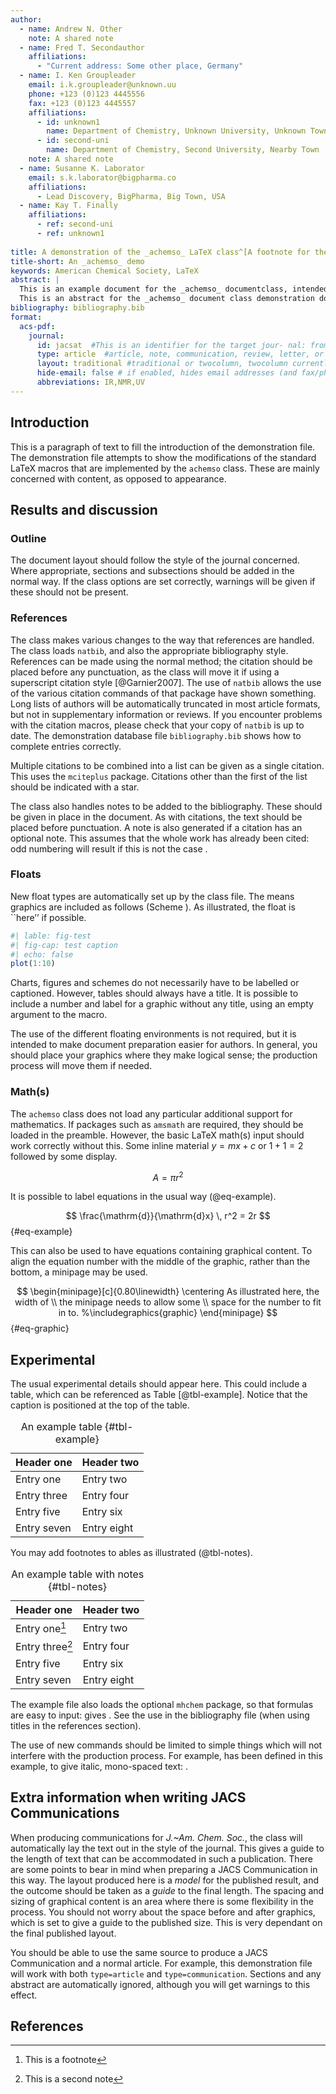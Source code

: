 ```yaml
---
author:
  - name: Andrew N. Other
    note: A shared note
  - name: Fred T. Secondauthor
    affiliations: 
      - "Current address: Some other place, Germany"
  - name: I. Ken Groupleader
    email: i.k.groupleader@unknown.uu
    phone: +123 (0)123 4445556
    fax: +123 (0)123 4445557
    affiliations: 
      - id: unknown1
        name: Department of Chemistry, Unknown University, Unknown Town
      - id: second-uni
        name: Department of Chemistry, Second University, Nearby Town
    note: A shared note
  - name: Susanne K. Laborator
    email: s.k.laborator@bigpharma.co
    affiliations: 
      - Lead Discovery, BigPharma, Big Town, USA
  - name: Kay T. Finally
    affiliations:
      - ref: second-uni
      - ref: unknown1
        
title: A demonstration of the _achemso_ LaTeX class^[A footnote for the title]
title-short: An _achemso_ demo
keywords: American Chemical Society, LaTeX
abstract: |
  This is an example document for the _achemso_ documentclass, intended for submissions to the American Chemical Society for publication. The class is based on the standard LaTeXe _report_ file, and does not seek to reproduce the appearanceof a published paper.
  This is an abstract for the _achemso_ document class demonstration document.  An abstract is only allowed for certain manuscript types.  The selection of `journal` and `manuscript` will determine if an abstract is valid.  If not, the class will issue an appropriate error.This is the abstract.
bibliography: bibliography.bib
format:
  acs-pdf:
    journal:
      id: jacsat  #This is an identifier for the target jour- nal: from https://pubs.acs.org/, the identifier is the part of the URL after https://pubs.acs.org/journal/, e.g. for J. Org. Chem. it would be joceah.
      type: article  #article, note, communication, review, letter, or perspectivee
      layout: traditional #traditional or twocolumn, twocolumn currently broken for longtables
      hide-email: false # if enabled, hides email addresses (and fax/phone)
      abbreviations: IR,NMR,UV
---
```


```{=tex}
\begin{tocentry}
Some journals require a graphical entry for the Table of Contents.
This should be laid out ``print ready'' so that the sizing of the
text is correct.

Inside the \texttt{tocentry} environment, the font used is Helvetica
8\,pt, as required by *Journal of the American Chemical
Society*.

The surrounding frame is 9\,cm by 3.5\,cm, which is the maximum
permitted for  *Journal of the American Chemical Society*
graphical table of content entries. The box will not resize if the
content is too big: instead it will overflow the edge of the box.

This box and the associated title will always be printed on a
separate page at the end of the document.
\end{tocentry}
```

## Introduction

This is a paragraph of text to fill the introduction of the demonstration file. The demonstration file attempts to show the modifications of the standard LaTeX macros that are implemented by the `achemso` class. These are mainly concerned with content, as opposed to appearance.

## Results and discussion

### Outline

The document layout should follow the style of the journal concerned. Where appropriate, sections and subsections should be added in the normal way. If the class options are set correctly, warnings will be given if these should not be present.

### References

The class makes various changes to the way that references are handled. The class loads `natbib`, and also the appropriate bibliography style. References can be made using the normal method; the citation should be placed before any punctuation, as the class will move it if using a superscript citation style [@Garnier2007]. The use of `natbib` allows the use of the various citation commands of that package have shown something. Long lists of authors will be automatically truncated in most article formats, but not in supplementary information or reviews. If you encounter problems with the citation macros, please check that your copy of `natbib` is up to date. The demonstration database file `bibliography.bib` shows how to complete entries correctly.

Multiple citations to be combined into a list can be given as a single citation. This uses the `mciteplus` package. Citations other than the first of the list should be indicated with a star.

The class also handles notes to be added to the bibliography. These should be given in place in the document. As with citations, the text should be placed before punctuation. A note is also generated if a citation has an optional note. This assumes that the whole work has already been cited: odd numbering will result if this is not the case .

### Floats

New float types are automatically set up by the class file. The means graphics are included as follows (Scheme \ref{sch:example}). As illustrated, the float is \`\`here'' if possible.

```{=tex}
\begin{scheme}
  Your scheme graphic would go here: \texttt{.eps} format\\
  for \LaTeX\, or \texttt{.pdf} (or \texttt{.png}) for pdf\LaTeX\\
  \textsc{ChemDraw} files are best saved as \texttt{.eps} files:\\
  these can be scaled without loss of quality, and can be\\
  converted to \texttt{.pdf} files easily using \texttt{eps2pdf}.\\
  %\includegraphics{graphic}
  \caption{An example scheme}
  \label{sch:example}
\end{scheme}
```
```r
#| lable: fig-test
#| fig-cap: test caption
#| echo: false
plot(1:10)
```

```{=tex}
\begin{figure}
  As well as the standard float types \texttt{table}\\
  and \texttt{figure}, the class also recognises\\
  \texttt{scheme}, \texttt{chart} and \texttt{graph}.
  \caption{An example figure}
  \label{fgr:example}
\end{figure}
```
Charts, figures and schemes do not necessarily have to be labelled or captioned. However, tables should always have a title. It is possible to include a number and label for a graphic without any title, using an empty argument to the \texttt{\textbackslash caption} macro.

The use of the different floating environments is not required, but it is intended to make document preparation easier for authors. In general, you should place your graphics where they make logical sense; the production process will move them if needed.

### Math(s)

The `achemso` class does not load any particular additional support for mathematics. If packages such as `amsmath` are required, they should be loaded in the preamble. However, the basic LaTeX math(s) input should work correctly without this. Some inline material $y = mx + c$ or $1 + 1 = 2$ followed by some display.

$$ A = \pi r^2 $$

It is possible to label equations in the usual way (@eq-example).

$$
  \frac{\mathrm{d}}{\mathrm{d}x} \, r^2 = 2r
$$ {#eq-example}

This can also be used to have equations containing graphical content. To align the equation number with the middle of the graphic, rather than the bottom, a minipage may be used.

$$
  \begin{minipage}[c]{0.80\linewidth}
    \centering
    As illustrated here, the width of \\
    the minipage needs to allow some  \\
    space for the number to fit in to.
    %\includegraphics{graphic}
  \end{minipage}
$$ {#eq-graphic}

## Experimental

The usual experimental details should appear here. This could include a table, which can be referenced as Table \[\@tbl-example\]. Notice that the caption is positioned at the top of the table.

| Header one  | Header two  |
|-------------|-------------|
| Entry one   | Entry two   |
| Entry three | Entry four  |
| Entry five  | Entry six   |
| Entry seven | Entry eight |

: An example table {#tbl-example}

You may add footnotes to ables as illustrated (@tbl-notes).

| Header one      | Header two  |
|-----------------|-------------|
| Entry one[^1]   | Entry two   |
| Entry three[^2] | Entry four  |
| Entry five      | Entry six   |
| Entry seven     | Entry eight |

: An example table with notes {#tbl-notes}

[^1]: This is a footnote

[^2]: This is a second note

The example file also loads the optional `mhchem` package, so that formulas are easy to input: \texttt{\textbackslash ce\{H2SO4\}} gives \ce{H2SO4}. See the use in the bibliography file (when using titles in the references section).

The use of new commands should be limited to simple things which will not interfere with the production process. For example, \texttt{\textbackslash mycommand} has been defined in this example, to give italic, mono-spaced text: \mycommand{some text}.

## Extra information when writing JACS Communications

When producing communications for *J.\~Am. Chem. Soc.*, the class will automatically lay the text out in the style of the journal. This gives a guide to the length of text that can be accommodated in such a publication. There are some points to bear in mind when preparing a JACS Communication in this way. The layout produced here is a *model* for the published result, and the outcome should be taken as a *guide* to the final length. The spacing and sizing of graphical content is an area where there is some flexibility in the process. You should not worry about the space before and after graphics, which is set to give a guide to the published size. This is very dependant on the final published layout.

You should be able to use the same source to produce a JACS Communication and a normal article. For example, this demonstration file will work with both `type=article` and `type=communication`. Sections and any abstract are automatically ignored, although you will get warnings to this effect.

```{=tex}
\begin{acknowledgement}

Please use ``The authors thank \ldots'' rather than ``The
authors would like to thank \ldots''.

The author thanks Mats Dahlgren for version one of \textsf{achemso},
and Donald Arseneau for the code taken from \textsf{cite} to move
citations after punctuation. Many users have provided feedback on the
class, which is reflected in all of the different demonstrations
shown in this document.

\end{acknowledgement}
```
```{=tex}
\begin{suppinfo}

This will usually read something like: ``Experimental procedures and
characterization data for all new compounds. The class will
automatically add a sentence pointing to the information on-line:

\end{suppinfo}
```

## References
